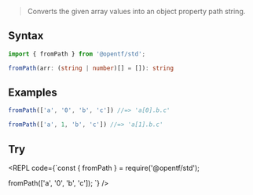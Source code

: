 
> Converts the given array values into an object property path string.

## Syntax

```ts
import { fromPath } from '@opentf/std';

fromPath(arr: (string | number)[] = []): string
```

## Examples

```ts
fromPath(['a', '0', 'b', 'c']) //=> 'a[0].b.c'

fromPath(['a', 1, 'b', 'c']) //=> 'a[1].b.c'
```

## Try

<REPL code={`const { fromPath } = require('@opentf/std');

fromPath(['a', '0', 'b', 'c']);
`} />